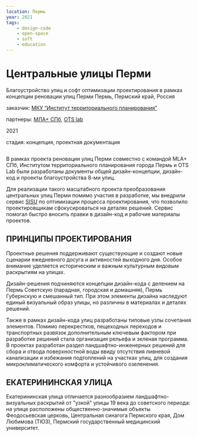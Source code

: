 ```yaml
---
location: Пермь
year: 2021
tags:
    - design-code
    - open-space
    - soft
    - education
---
```

# Центральные улицы Перми

Благоустройство улиц и софт оптимизации проектирования
в рамках концепции реновации улиц Перми
Пермь, Пермский край, Россия

заказчик: [МКУ “Институт территориального планирования”](https://permgenplan.ru/)

партнеры: [МЛА+ СПб](https://www.mlaplus.com/), [OTS lab](https://www.otslab.ru/)

2021

стадия: концепция, проектная документация

<Image src='/images/perm-1.jpg' alt='' />


В рамках проекта реновации улиц Перми совместно с командой MLA+ СПб, Институтом территориального планирования города Пермь и OTS Lab были разработаны документы общей дизайн-концепции, дизайн-код и проекты благоустройства 8-ми улиц.

Для реализации такого масштабного проекта преобразования центральных улиц Перми помимо участия в разработке, мы внедрили сервис [SISU](https://unit4.io/sisu) по оптимизации процесса проектирования, что позволило проектировщикам сфокусироваться на деталях решений. Сервис помогал быстро вносить правки в дизайн-код и рабочие материалы проектов.



## **ПРИНЦИПЫ ПРОЕКТИРОВАНИЯ**

Проектные решения поддерживают существующие и создают новые сценарии ежедневного досуга и активностей выходного дня. Особое внимание уделяется историческим и важным культурным видовым раскрытиям на улицах.

Дизайн-решения подчиняются концепции дизайн-кода с делением на Пермь Советскую (парадная, городская и домашняя), Пермь Губернскую и смешанный тип. При этом элементы дизайна наследуют единый визуальный образ улицы, но различны в материалах и деталях решений.

Также в рамках дизайн-кода улиц разработаны типовые узлы сочетания элементов. Помимо перекрестков, пещеходных переходов и транспортных развязок дополнительным ключевым фактором при разработке решений стала организация рельефа и зеленая программа. В проектах разработан раздел ландшафтно-инженерных решений для сбора и отвода поверхностной воды ввиду отсутствия ливневой канализации и избежания подтоплений на участках улиц, для создания микроклиматического комфорта и устойчивого озеленения.


## **ЕКАТЕРИНИНСКАЯ УЛИЦА** 

Екатерининская улица отличается разнообразием ландшафтно-визуальных раскрытий от "узкой" улицы 19 века до советского периода: на улице расположены общественно-значимые объекты Феодосьевская церковь, Центральная синагога Пермского края, Дом Любимова (ТЮЗ), Пермский государственный медицинский университет.


<Image src='/images/perm-2.jpg' alt='' />

